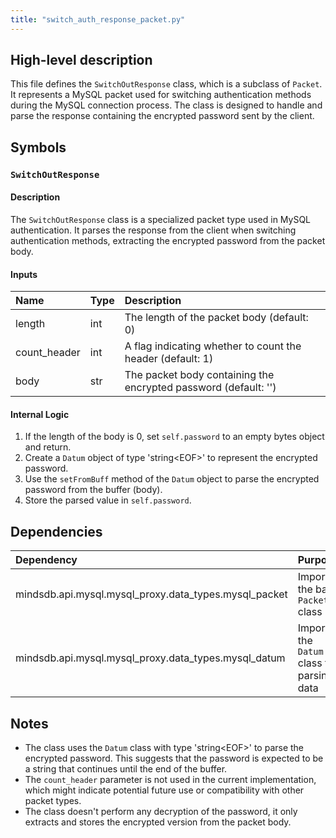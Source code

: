 ```yaml
---
title: "switch_auth_response_packet.py"
---
```


## High-level description
This file defines the `SwitchOutResponse` class, which is a subclass of `Packet`. It represents a MySQL packet used for switching authentication methods during the MySQL connection process. The class is designed to handle and parse the response containing the encrypted password sent by the client.

## Symbols

### `SwitchOutResponse`
#### Description
The `SwitchOutResponse` class is a specialized packet type used in MySQL authentication. It parses the response from the client when switching authentication methods, extracting the encrypted password from the packet body.

#### Inputs
| Name | Type | Description |
|:-----|:-----|:------------|
| length | int | The length of the packet body (default: 0) |
| count_header | int | A flag indicating whether to count the header (default: 1) |
| body | str | The packet body containing the encrypted password (default: '') |

#### Internal Logic
1. If the length of the body is 0, set `self.password` to an empty bytes object and return.
2. Create a `Datum` object of type 'string&lt;EOF&gt;' to represent the encrypted password.
3. Use the `setFromBuff` method of the `Datum` object to parse the encrypted password from the buffer (body).
4. Store the parsed value in `self.password`.

## Dependencies
| Dependency | Purpose |
|:-----------|:--------|
| mindsdb.api.mysql.mysql_proxy.data_types.mysql_packet | Imports the base `Packet` class |
| mindsdb.api.mysql.mysql_proxy.data_types.mysql_datum | Imports the `Datum` class for parsing data |

## Notes
- The class uses the `Datum` class with type 'string&lt;EOF&gt;' to parse the encrypted password. This suggests that the password is expected to be a string that continues until the end of the buffer.
- The `count_header` parameter is not used in the current implementation, which might indicate potential future use or compatibility with other packet types.
- The class doesn't perform any decryption of the password, it only extracts and stores the encrypted version from the packet body.